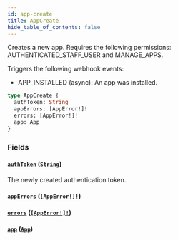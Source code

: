 ```yaml
---
id: app-create
title: AppCreate
hide_table_of_contents: false
---
```


Creates a new app. Requires the following permissions: AUTHENTICATED_STAFF_USER and MANAGE_APPS.

Triggers the following webhook events:

- APP_INSTALLED (async): An app was installed.

```graphql
type AppCreate {
  authToken: String
  appErrors: [AppError!]!
  errors: [AppError!]!
  app: App
}
```

### Fields

#### [`authToken`](#) ([`String`](../../../developer/api-reference/scalars/string))

The newly created authentication token.

#### [`appErrors`](#) ([`[AppError!]!`](../../../developer/api-reference/objects/app-error))

#### [`errors`](#) ([`[AppError!]!`](../../../developer/api-reference/objects/app-error))

#### [`app`](#) ([`App`](../../../developer/api-reference/objects/app))
